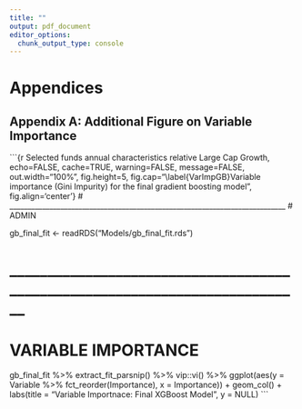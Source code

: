 ---
title: ""
output: pdf_document
editor_options: 
  chunk_output_type: console
---

\spacing{1.5}

# Appendices

## Appendix A: Additional Figure on Variable Importance

```{r Selected funds annual characteristics relative Large Cap Growth, echo=FALSE, cache=TRUE, warning=FALSE, message=FALSE, out.width="100%", fig.height=5, fig.cap="\\label{VarImpGB}Variable importance (Gini Impurity) for the final gradient boosting model", fig.align='center'}
# ____________________________________________________________________________
# ADMIN

gb_final_fit <- readRDS("Models/gb_final_fit.rds")

# ____________________________________________________________________________
# VARIABLE IMPORTANCE

gb_final_fit %>% 
  extract_fit_parsnip() %>% 
  vip::vi() %>% 
  ggplot(aes(y = Variable %>% fct_reorder(Importance), 
             x = Importance)) +
  geom_col() +
  labs(title = "Variable Importnace: Final XGBoost Model",
       y = NULL)
```